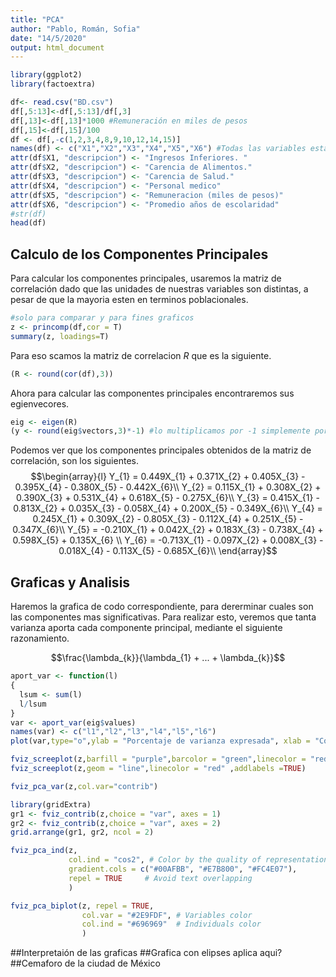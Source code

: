 ```yaml
---
title: "PCA"
author: "Pablo, Román, Sofia"
date: "14/5/2020"
output: html_document
---
```


```r
library(ggplot2)
library(factoextra)
```

```r
df<- read.csv("BD.csv")
df[,5:13]<-df[,5:13]/df[,3]
df[,13]<-df[,13]*1000 #Remuneración en miles de pesos
df[,15]<-df[,15]/100 
df <- df[,-c(1,2,3,4,8,9,10,12,14,15)]
names(df) <- c("X1","X2","X3","X4","X5","X6") #Todas las variables estan en terminos poblacionales
attr(df$X1, "descripcion") <- "Ingresos Inferiores. "
attr(df$X2, "descripcion") <- "Carencia de Alimentos."
attr(df$X3, "descripcion") <- "Carencia de Salud."
attr(df$X4, "descripcion") <- "Personal medico"
attr(df$X5, "descripcion") <- "Remuneracion (miles de pesos)"
attr(df$X6, "descripcion") <- "Promedio años de escolaridad"
#str(df)
head(df)
```
## Calculo de los Componentes Principales

Para calcular los componentes principales, usaremos la matriz de correlación dado que las unidades de nuestras variables son distintas, a pesar de que la mayoria esten en terminos poblacionales.

```r
#solo para comparar y para fines graficos
z <- princomp(df,cor = T)
summary(z, loadings=T)
```
Para eso scamos la matriz de correlacion $R$ que es la siguiente.
```r
(R <- round(cor(df),3))
```

Ahora para calcular las componentes principales encontraremos sus egienvecores.
```r
eig <- eigen(R)
(y <- round(eig$vectors,3)*-1) #lo multiplicamos por -1 simplemente por interpretacion
```


Podemos ver que los componentes principales obtenidos de la matriz de correlación, son los siguientes.
$$\begin{array}{l}
Y_{1} =  0.449X_{1} + 0.371X_{2} + 0.405X_{3} - 0.395X_{4} - 0.380X_{5} - 0.442X_{6}\\
Y_{2} =  0.115X_{1} + 0.308X_{2} + 0.390X_{3} + 0.531X_{4} + 0.618X_{5} - 0.275X_{6}\\
Y_{3} =  0.415X_{1} - 0.813X_{2} + 0.035X_{3} - 0.058X_{4} + 0.200X_{5} - 0.349X_{6}\\
Y_{4} =  0.245X_{1} + 0.309X_{2} - 0.805X_{3} - 0.112X_{4} + 0.251X_{5} - 0.347X_{6}\\
Y_{5} = -0.210X_{1} + 0.042X_{2} + 0.183X_{3} - 0.738X_{4} + 0.598X_{5} + 0.135X_{6} \\
Y_{6} = -0.713X_{1} - 0.097X_{2} + 0.008X_{3} - 0.018X_{4} - 0.113X_{5} - 0.685X_{6}\\
\end{array}$$

## Graficas y Analisis

Haremos la grafica de codo correspondiente, para dererminar cuales son las componentes mas significativas.
Para realizar esto, veremos que tanta varianza aporta cada componente principal, mediante el siguiente razonamiento.

$$\frac{\lambda_{k}}{\lambda_{1} + ... + \lambda_{k}}$$

```r
aport_var <- function(l)
{
  lsum <- sum(l)
  l/lsum
}
var <- aport_var(eig$values)
names(var) <- c("l1","l2","l3","l4","l5","l6")
plot(var,type="o",ylab = "Porcentaje de varianza expresada", xlab = "Componente")
```


```r
fviz_screeplot(z,barfill = "purple",barcolor = "green",linecolor = "red",addlabels =TRUE)
fviz_screeplot(z,geom = "line",linecolor = "red" ,addlabels =TRUE)
```

```r
fviz_pca_var(z,col.var="contrib")
```

```r
library(gridExtra)
gr1 <- fviz_contrib(z,choice = "var", axes = 1)
gr2 <- fviz_contrib(z,choice = "var", axes = 2)
grid.arrange(gr1, gr2, ncol = 2)
```


```r
fviz_pca_ind(z,
             col.ind = "cos2", # Color by the quality of representation
             gradient.cols = c("#00AFBB", "#E7B800", "#FC4E07"),
             repel = TRUE     # Avoid text overlapping
             )
```

```r
fviz_pca_biplot(z, repel = TRUE,
                col.var = "#2E9FDF", # Variables color
                col.ind = "#696969"  # Individuals color
                )
```

##Interpretaión de las graficas
##Grafica con elipses aplica aqui?
##Cemaforo de la ciudad de México
